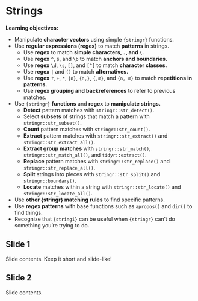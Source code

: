 # Strings

**Learning objectives:**

- Manipulate **character vectors** using simple `{stringr}` functions.
- Use **regular expressions (regex)** to match **patterns** in strings.
  - Use **regex** to match **simple characters, `.`, and `\`.**
  - Use **regex** `^`, `$`, and `\b` to match **anchors and boundaries.**
  - Use **regex** `\d`, `\s`, `[]`, and `[^]` to match **character classes.**
  - Use **regex** `|` and `()` to match **alternatives.**
  - Use **regex** `?`, `+`, `*`, `{n}`, `{n,}`, `{,m}`, and `{n, m}` to match **repetitions in patterns.**
  - Use **regex grouping and backreferences** to refer to previous matches.
- Use `{stringr}` **functions** and **regex** to **manipulate strings.**
  - **Detect** pattern matches with `stringr::str_detect()`.
  - Select **subsets** of strings that match a pattern with `stringr::str_subset()`.
  - **Count** pattern matches with `stringr::str_count()`.
  - **Extract** pattern matches with `stringr::str_extract()` and `stringr::str_extract_all()`.
  - **Extract group matches** with `stringr::str_match()`, `stringr::str_match_all()`, and `tidyr::extract()`.
  - **Replace** pattern matches with `stringr::str_replace()` and `stringr::str_replace_all()`.
  - **Split** strings into pieces with `stringr::str_split()` and `stringr::boundary()`.
  - **Locate** matches within a string with `stringr::str_locate()` and `stringr::str_locate_all()`.
- Use **other {stringr} matching rules** to find specific patterns.
- Use **regex patterns** with base functions such as `apropos()` and `dir()` to find things.
- Recognize that `{stringi}` can be useful when `{stringr}` can't do something you're trying to do.

## Slide 1

Slide contents. 
Keep it short and slide-like!

## Slide 2

Slide contents.
